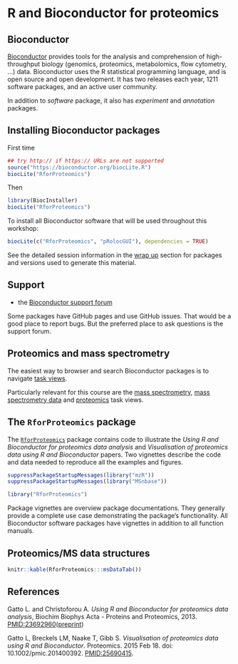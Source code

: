 # R and Bioconductor for proteomics

## Bioconductor

[Bioconductor](http://www.bioconductor.org/) provides tools for the
analysis and comprehension of high-throughput biology (genomics,
proteomics, metabolomics, flow cytometry, ...)  data. Bioconductor
uses the R statistical programming language, and is open source and
open development. It has two releases each year, 1211 software
packages, and an active user community.

In addition to *software* package, it also has *experiment* and
*annotation* packages.

## Installing Bioconductor packages

First time

```r
## try http:// if https:// URLs are not supported
source("https://bioconductor.org/biocLite.R")
biocLite("RforProteomics")
```

Then

```r
library(BiocInstaller)
biocLite("RforProteomics")
```

To install all Bioconductor software that will be used throughout this
workshop:

```r
biocLite(c("RforProteomics", "pRolocGUI"), dependencies = TRUE)
```

See the detailed session information in the [wrap up](../wrapup.md)
section for packages and versions used to generate this material.

## Support

- the [Bioconductor support forum](http://support.bioconductor.org/)

Some packages have GitHub pages and use GitHub issues. That would be a
good place to report bugs. But the preferred place to ask questions is
the support forum.

## Proteomics and mass spectrometry

The easiest way to browser and search Bioconductor packages is to
navigate [task
views](http://www.bioconductor.org/packages/release/BiocViews.html#___Software).

Particularly relevant for this course are the [mass
spectrometry](http://www.bioconductor.org/packages/release/BiocViews.html#___MassSpectrometry),
[mass spectrometry
data](http://www.bioconductor.org/packages/release/BiocViews.html#___MassSpectrometryData)
and
[proteomics](http://www.bioconductor.org/packages/release/BiocViews.html#___Proteomics)
task views.

## The `RforProteomics` package

The
[`RforProteomics`](http://www.bioconductor.org/packages/release/data/experiment/html/RforProteomics.html)
package contains code to illustrate the *Using R and Bioconductor for
proteomics data analysis* and *Visualisation of proteomics data using
R and Bioconductor* papers. Two vignettes describe the code and data
needed to reproduce all the examples and figures.


```r
suppressPackageStartupMessages(library("mzR"))
suppressPackageStartupMessages(library("MSnbase"))
```

```r
library("RforProteomics")
```

Package vignettes are overview package documentations. They generally
provide a complete use case demonstrating the package's
functionality. All Bioconductor software packages have vignettes in
addition to all function manuals.

## Proteomics/MS data structures

```r
knitr::kable(RforProteomics:::msDataTab())
```

## References

Gatto L. and Christoforou A. *Using R and Bioconductor for proteomics
data analysis*, Biochim Biophys Acta - Proteins and
Proteomics, 2013. [PMID:23692960](https://www.ncbi.nlm.nih.gov/pubmed/23692960)([preprint](https://arxiv.org/abs/1305.6559))

Gatto L, Breckels LM, Naake T, Gibb S. *Visualisation of proteomics
data using R and Bioconductor*. Proteomics. 2015 Feb 18. doi:
10.1002/pmic.201400392. [PMID:25690415](http://www.ncbi.nlm.nih.gov/pubmed/25690415).



